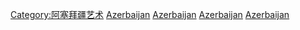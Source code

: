 {{Commonscat|Music of Azerbaijan}}

{{Catmore}}

[[Category:阿塞拜疆艺术|Category:阿塞拜疆艺术]]
[[Category:東歐音樂|Azerbaijan]]
[[Category:西亚音乐|Azerbaijan]]
[[Category:欧洲各国音乐|Azerbaijan]]
[[Category:亚洲各国音乐|Azerbaijan]]